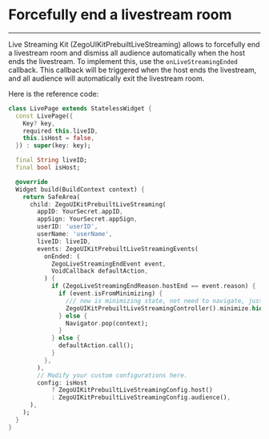 # Forcefully end a livestream room

- - -

Live Streaming Kit (ZegoUIKitPrebuiltLiveStreaming) allows to forcefully end a livestream room and dismiss all audience automatically when the host ends the livestream.
To implement this, use the `onLiveStreamingEnded` callback. This callback will be triggered when the host ends the livestream, and all audience will automatically exit the livestream room.


Here is the reference code:

```dart
class LivePage extends StatelessWidget {
  const LivePage({
    Key? key,
    required this.liveID,
    this.isHost = false,
  }) : super(key: key);

  final String liveID;
  final bool isHost;

  @override
  Widget build(BuildContext context) {
    return SafeArea(
      child: ZegoUIKitPrebuiltLiveStreaming(
        appID: YourSecret.appID,
        appSign: YourSecret.appSign,
        userID: 'userID',
        userName: 'userName',
        liveID: liveID,
        events: ZegoUIKitPrebuiltLiveStreamingEvents(
          onEnded: (
            ZegoLiveStreamingEndEvent event,
            VoidCallback defaultAction,
          ) {
            if (ZegoLiveStreamingEndReason.hostEnd == event.reason) {
              if (event.isFromMinimizing) {
                /// now is minimizing state, not need to navigate, just switch to idle
                ZegoUIKitPrebuiltLiveStreamingController().minimize.hide();
              } else {
                Navigator.pop(context);
              }
            } else {
              defaultAction.call();
            }
          },
        ),
        // Modify your custom configurations here.
        config: isHost
            ? ZegoUIKitPrebuiltLiveStreamingConfig.host()
            : ZegoUIKitPrebuiltLiveStreamingConfig.audience(),
      ),
    );
  }
}
```

